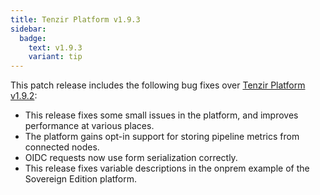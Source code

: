 ```yaml
---
title: Tenzir Platform v1.9.3
sidebar:
  badge:
    text: v1.9.3
    variant: tip
---
```


This patch release includes the following bug fixes over [Tenzir Platform
v1.9.2](https://github.com/tenzir/platform/releases/tag/v1.9.2):

* This release fixes some small issues in the platform, and improves
  performance at various places.
* The platform gains opt-in support for storing pipeline metrics from
  connected nodes.
* OIDC requests now use form serialization correctly.
* This release fixes variable descriptions in the onprem example of the
  Sovereign Edition platform.
